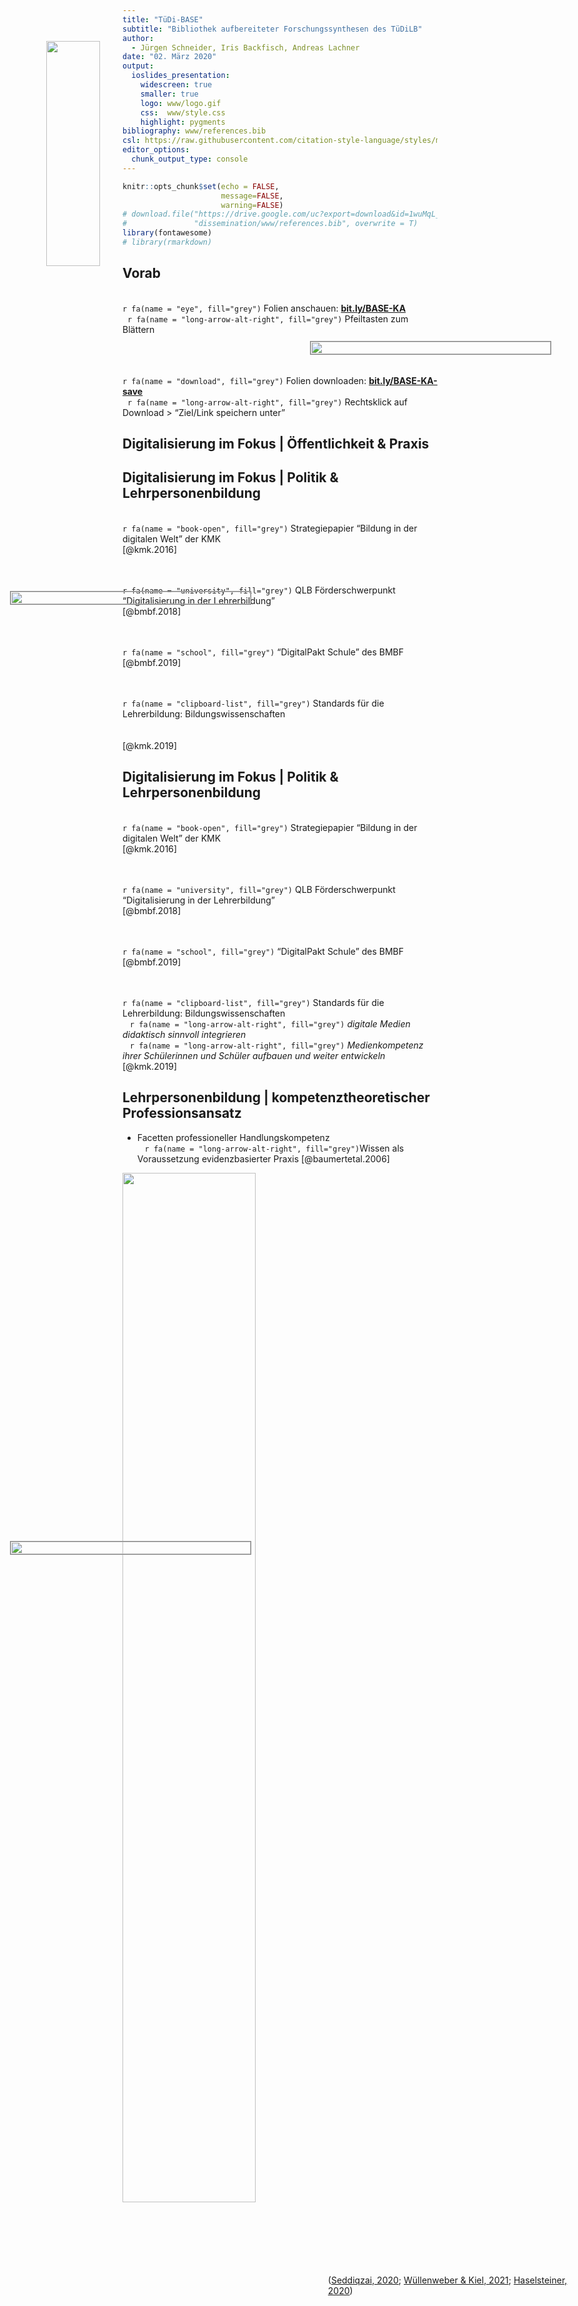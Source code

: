 ```yaml
---
title: "TüDi-BASE"  
subtitle: "Bibliothek aufbereiteter Forschungssynthesen des TüDiLB"
author: 
  - Jürgen Schneider, Iris Backfisch, Andreas Lachner
date: "02. März 2020"
output:
  ioslides_presentation:
    widescreen: true
    smaller: true
    logo: www/logo.gif
    css:  www/style.css
    highlight: pygments
bibliography: www/references.bib
csl: https://raw.githubusercontent.com/citation-style-language/styles/master/apa.csl
editor_options: 
  chunk_output_type: console
---
```


<style>
slides > slide:not(.nobackground):after {
  content: '';
}
</style>


```r
knitr::opts_chunk$set(echo = FALSE,
                      message=FALSE, 
                      warning=FALSE)
# download.file("https://drive.google.com/uc?export=download&id=1wuMqL_Z8T9rxuGvn0VP6siag90kHDm2O",
#               "dissemination/www/references.bib", overwrite = T)
library(fontawesome)
# library(rmarkdown)
```

## Vorab

<br /> 
`r fa(name = "eye", fill="grey")` Folien anschauen: [**bit.ly/BASE-KA**](http://bit.ly/BASE-KA)<br />
&nbsp;&nbsp;`r fa(name = "long-arrow-alt-right", fill="grey")` Pfeiltasten zum Blättern


<br /><br /><br /> 
`r fa(name = "download", fill="grey")` Folien downloaden: [**bit.ly/BASE-KA-save**](http://bit.ly/BASE-KA-save)<br />
&nbsp;&nbsp;`r fa(name = "long-arrow-alt-right", fill="grey")` Rechtsklick auf Download > "Ziel/Link speichern unter"


## Digitalisierung im Fokus | Öffentlichkeit & Praxis

<div style="position:absolute; top: 25%; left: 5%; width: 40%; border: 1px solid grey;">![](www/zeitung1.jpg){width=100%}</div>
<div style="position:absolute; top: 63%; left: 5%; width: 40%; border: 1px solid grey;">![](www/zeitung3.jpg){width=100%}</div>
<div style="position:absolute; top: 15%; left: 55%; width: 40%; border: 1px solid grey;">![](www/zeitung2.jpg){width=100%}</div>

<div style="position:absolute; top: 92%; left: 58%;">
<span class="mysource">
([Seddiqzai, 2020](https://www.zeit.de/gesellschaft/schule/2020-09/digitaler-unterricht-corona-schule-lehrer-ausstattung-tablets-laptops); [Wüllenweber & Kiel, 2021](https://www.stern.de/p/plus/gesellschaft/britta-ernst---die-bildung-hat-einen-grossen-sprung-gemacht--30005704.html); [Haselsteiner, 2020](https://www.sueddeutsche.de/muenchen/wolfratshausen/schule-in-corona-zeiten-lernen-im-virtuellen-klassenzimmer-1.5149552))
</span>
</div>



## Digitalisierung im Fokus | Politik & Lehrpersonenbildung

<br />
`r fa(name = "book-open", fill="grey")` Strategiepapier "Bildung in der digitalen Welt" der KMK  
<span class="mysource">[@kmk.2016]</span>

<br />  
`r fa(name = "university", fill="grey")` QLB Förderschwerpunkt "Digitalisierung in der Lehrerbildung"  
<span class="mysource">[@bmbf.2018]</span>

<br />  
`r fa(name = "school", fill="grey")` "DigitalPakt Schule" des BMBF  
<span class="mysource">[@bmbf.2019]</span>

<br />  
`r fa(name = "clipboard-list", fill="grey")` Standards für die Lehrerbildung: Bildungswissenschaften<br /><br /><br />
<span class="mysource">[@kmk.2019]</span>


## Digitalisierung im Fokus | Politik & Lehrpersonenbildung

<br />
`r fa(name = "book-open", fill="grey")` Strategiepapier "Bildung in der digitalen Welt" der KMK  
<span class="mysource">[@kmk.2016]</span>

<br />  
`r fa(name = "university", fill="grey")` QLB Förderschwerpunkt "Digitalisierung in der Lehrerbildung"  
<span class="mysource">[@bmbf.2018]</span>

<br />  
`r fa(name = "school", fill="grey")` "DigitalPakt Schule" des BMBF  
<span class="mysource">[@bmbf.2019]</span>

<br />  
`r fa(name = "clipboard-list", fill="grey")` Standards für die Lehrerbildung: Bildungswissenschaften<br />&nbsp;&nbsp;&nbsp;`r fa(name = "long-arrow-alt-right", fill="grey")` _digitale Medien didaktisch sinnvoll integrieren_<br />&nbsp;&nbsp;&nbsp;`r fa(name = "long-arrow-alt-right", fill="grey")` _Medienkompetenz ihrer Schülerinnen und Schüler aufbauen und weiter entwickeln_  
<span class="mysource">[@kmk.2019]</span>

## Lehrpersonenbildung | kompetenztheoretischer Professionsansatz

* Facetten professioneller Handlungskompetenz<br />&nbsp;&nbsp;&nbsp;`r fa(name = "long-arrow-alt-right", fill="grey")`Wissen als Voraussetzung evidenzbasierter Praxis 
<span class="mysource">[@baumertetal.2006]</span>

![](www/komp.jpg){width=65%}



<div class="notes">

* Valenz digitaler Medien
* Selbstwirksamkeit

V.a. die Valenz erhöhen wir ja (hoffentlich) mit TüDiBASE und die Selbstwirksamkeit vllt auch indirekt in dem wir konkrete Umsetzungsvorschläge bieten und eben das Wissen erhöhen?
</div>


## Lehrpersonenbildung | kompetenztheoretischer Professionsansatz

* Facetten professioneller Handlungskompetenz<br />&nbsp;&nbsp;&nbsp;`r fa(name = "long-arrow-alt-right", fill="grey")`Wissen als Voraussetzung evidenzbasierter Praxis 
<span class="mysource">[@baumertetal.2006]</span>

![](www/tpack.jpg){width=43%}
<span class="mysource">[@mishraetal.2006]</span>

<div class="notes">

* Mediendidaktik
    * Informationsverarbeitung mit digitalen Medien
    * Formate multimedialen Lernens
* Medienpädagogik
    * Mediensozialisation 
* Fachdidaktik
    * fachspezifische Einsatzszenarien digitaler Medien

</div>


## Lehrpersonenbildung | Forschungssynthesen als Wissensbasis

* Forschungssynthesen als „gesammeltes Wissen“ bzgl. eines Themas ideal für die Lehrpersonenbildung?
* Herausforderungen 
    - „auf dem neuesten Stand“ bleiben nach dem Studium überhaupt leistbar?
    - Verständnis und Beurteilung von Forschungssynthesen sehr voraussetzungsreich 


## Lehrpersonenbildung | Lösungsansatz durch Wissenschaftskommunikation

Aufbereitung einzelner Forschungssynthesen für 

* Lehrpersonenbildung (erste, zweite, dritte Phase) 
* Lehrpersonen (aktiv & in Ausbildung) 

# TüDi-BASE | Aufbereitete Forschungssynthesen zum Thema Digitalisierung

<img src="www/base.jpg" style="position: absolute; top:3%; left:11%; width:30%;" />

## Fragen

<div class="box60l">
<br /><br />

1. Welche **Themen** sollen aufbereitet werden?<br /><br /><br />
2. Wie werden Forschungssynthesen <br />innerhalb dieser Themen **selektiert**?<br /><br /><br />
3. Wie wird wissenschaftliches Wissen <br />**aufbereitet und dargestellt**?  

</div>

<div class="box-bg-r">`r fa(name = "question", fill="white", height = "50%")`</div>


## {-}

<div class="box-bg-l">Themen</div>

<div class="box60r">

<br /><br />

__Top-down Strategie__  
  
Themen des Moduls  
  
_„Lehren und Lernen mit digitalen Medien“_  
(M.Ed. Bildungswissenschaftliches Studium)  
<br /><br />
`r fa(name = "long-arrow-alt-right", fill="grey")` quantitative & qualitative Forschungssynthesen  

</div>


## {-}

<div class="struktur"></div>

## {-}

<div class="box-bg-l">Selektion</div>

<div class="box60r">
<br /><br />

1. Relevanzdimensionen 
    * Aktueller Diskurs in Öffentlichkeit (und Forschung) 
    * Umsetzbarkeit in Schule/Unterricht 
    * Innovationspotential<br /> <br /><br />
2. Qualität der Forschungssynthese (Study DIAD) 
    * Peer Review Journals 
    * Generalisierbarkeit der Ergebnisse 
    * Strenge der Inklusions- & Exklusionskriterien 

<span class="mysource">[@valentineetal.2008]</span>
</div>


## {-}

<div class="box-bg-l">Design</div>

<div class="box60r">
<br />

**Inhaltliche Struktur** 

1. Einführung, Definition, Relevanzinduktion <span class="mysource">[@mccruddenetal.2011]</span>
2. Erkenntnisse der Forschungsynthese 
3. Für die Praxis (Implikationen, Einordnung, Tools) <span class="mysource">[@hendriksetal.2020]</span>

<br /><br />
**Gestaltungsprinzipien**

* Einfachheit und Klarheit in der Sprache <span class="mysource">[@kerweretal.2021]</span>
* Verwendung von "Hedges" <span class="mysource">[@braunetal.2014a]</span>

<br /><br />
**Effektstärken**

* alternative Effektstärkemaße <span class="mysource">[@haneletal.2019; @haneletal.2019a]</span>
* grafische Darbietung 

</div>

## Generierungprozess | Prototyping

**Feedback-Loops**

1. Prototyp
    - Feedback durch: Wissenschaftler\*innen
    - Fokus: wissenschaftliche Qualität <br /><br />
2. Prototyp:
    - Feedback durch: Lehrerbildner\*innen
    - Fokus: Passung zu Bedarf der Nutzergruppe <br /><br />
3. Prototyp: 
    - Feedback durch: Lehrpersonen
    - Fokus: Passung zu Bedarf der Nutzergruppe

<span class="mysource">[@seideletal.2017]</span>


## Begleitforschung

1. Laut-Denken-Studie
    - Fokus / Schwerpunkte bei der Exploration der Inhalte
    - Irritationen / Missverständnisse bei den Inhalten
    - Usability <br /><br />
2. Experimentelle Studien 
    - Darstellungen von Effektstärken<br />`r fa(name = "long-arrow-alt-right", fill="grey")` Verständnis & Einordnung der Effekstärkemaße 
    - Effekte auf Valenz


# {-}


<div id="refs"></div>



# &nbsp;
__Images:__  
(in order of appearance)  
  
<span style="font-size:.7em;">
<a href="https://unsplash.com/@matt__feeney?utm_source=unsplash&amp;utm_medium=referral&amp;utm_content=creditCopyText">matthew Feeney</a> on <a href="https://unsplash.com/?utm_source=unsplash&amp;utm_medium=referral&amp;utm_content=creditCopyText">Unsplash</a>  
Reproduced by permission of the publisher, © 2012 by tpack.org
</span>